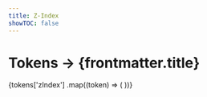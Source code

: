 ```yaml
---
title: Z-Index
showTOC: false
---
```


# Tokens &rarr; {frontmatter.title}

<TokensNav selected="z-index" />

<TokenList>
  {tokens['zIndex']
    .map((token) => (
      <TokenList.Item
        key={token.name}
        category="z-index"
        token={token}
      />
    ))}
</TokenList>

